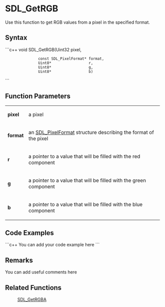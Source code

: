 <!-- pragma section-numbers off -->
<!-- pragma disable-camelcase -->

= SDL_GetRGB =
Use this function to get RGB values from a pixel in the specified format. 


== Syntax ==
```c++
void SDL_GetRGB(Uint32                 pixel,
                const SDL_PixelFormat* format,
                Uint8*                 r, 
                Uint8*                 g, 
                Uint8*                 b)
```

== Function Parameters ==
{|
|'''pixel'''
|a pixel
|-
|'''format'''
|an [[SDL_PixelFormat]] structure describing the format of the pixel
|-
|'''r'''
|a pointer to a value that will be filled with the red component
|-
|'''g'''
|a pointer to a value that will be filled with the green component
|-
|'''b'''
|a pointer to a value that will be filled with the blue component
|}

== Code Examples ==
```c++
You can add your code example here
```

== Remarks ==
You can add useful comments here

== Related Functions ==
:[[SDL_GetRGBA]]
